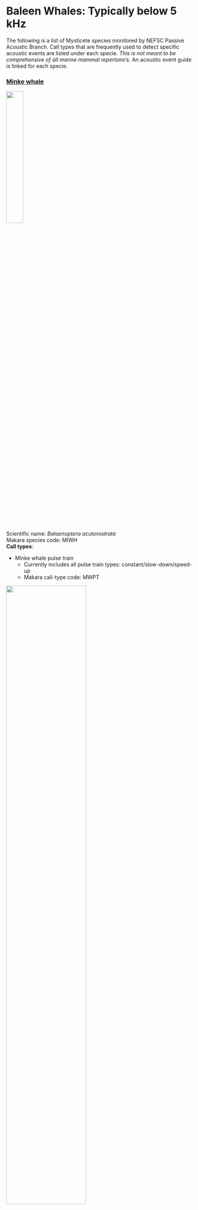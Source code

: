 # Baleen Whales: Typically below 5 kHz
The following is a list of Mysticete species monitored by NEFSC Passive Acoustic Branch. Call types that are frequently used to detect specific acoustic events are listed under each specie. *This is not meant to be comprehensive of all marine mammal repertoire’s.* An acoustic event guide is linked for each specie. 



### [**Minke whale**](https://docs.google.com/document/d/1_ousoPs5N14lc2Q30PRiQJTqco7hJgHyV0UjiVki3t8/edit?usp=sharing)\
![](/figs/infographics/Minke_noaafisheries.png){width=30%}\
Scientific name: *Balaenoptera acutorostrata*  
Makara species code: MIWH \
**Call types**:\

* Minke whale pulse train  
  * Currently includes all pulse train types: constant/slow-down/speed-up  
  * Makara call-type code: MWPT


![](/figs/Spec_images/Baleen/MINKE_spec2.PNG){width=65%}
\
*Spectrogram image of Minke pulse train*

\
\

### [**Sei whale**](https://docs.google.com/document/d/1fGzkwFc7h61blOXYh17bI_d8doHLZGra2VNQUWdKve4/edit?usp=sharing)\
![](/figs/infographics/Sei_noafisheries.png){width=40%}

Scientific name: *Balaenoptera borealis*  
Makara species code: SEWH \
**Call types**:\

* Sei whale 30-80 Hz downsweep  
  * Sei whale downsweep spanning 80-30Hz, occurs as single downsweeps or repeated 3 \- 5 seconds apart as doublets, triplets, or more. If different distinguishable downsweep types are used, please notify PACM group to add call type  
  * Makara call-type code: SWDS


![](/figs/Spec_images/Baleen/SEI_spec2.PNG){width=65%}
\
*Spectrogram image of Sei Whale downsweep*

\
\

### [**Blue whale**](https://docs.google.com/document/d/19L__V_lix58h0AdbCwDYEX1Zc5QUiXz188UpWR1zI3s/edit?usp=sharing)\
![](/figs/infographics/Blue_noaafisheries.jpg){width=50%}

Scientific name: *Balaenoptera musculus*  
Makara species code: BLWH\
**Call types**:\

* Blue whale A/B/AB song  
  * North Atlantic blue whale song: includes all three call types (A, B, and AB)  
  * Makara call-type code: BLSONG  
* Blue whale Arch/D call  
  * North Atlantic blue whale Arch calls, or D calls  
  * Makara call-type code: BLARCH
* Blue whale mix calls  
  * North Atlantic blue whale mix of calls including A/B/AB song, Arch calls, and D calls  
  * Makara call-type code: BLMIX


![](/figs/Spec_images/Baleen/BLUE_spec2.PNG){width=65%}
\
*Spectrogram image of Blue whale A/B/AB song*

\
\

### [**Fin whale**](https://docs.google.com/document/d/1bXCzrTeI0NdcED77ta8NU3jDPV2ocm93PBAVfs3ST9Y/edit?usp=sharing)\
![](/figs/infographics/fin_noaafisheries.jpg){width=40%}

Scientific name: *Balaenoptera physalus*  
Makara species code: FIWH \
**Call types**:\

* Fin whale 130-Hz note  
  * Fin whale 130-Hz note  
  * Makara call-type code: FWNOTE  
* Fin whale 20-Hz pulse  
  * Fin whale 20-Hz pulses (song and non-song)  
  * Makara call-type code: FWPLS
* Fin whale downsweep/ 40-Hz call  
  * Fin whale downsweep (termed “higher frequency sounds”, “HF downsweep”, or “40-Hz” call): spanning \~75-40 Hz  
  * Makara call-type code: FWDS  
* Fin whale mix calls  
  * Mix off North Atlantic fin whale call types: 20-Hz calls, 130-Hz note, and the higher-frequency downsweeps (\~75-40 Hz), also referred to as “40-Hz” calls  
  * Makara call-type code: FWMIX


![](/figs/Spec_images/Baleen/FIN_spec2.PNG){width=65%}
\
*Spectrogram image of Fin whale 20-Hz pulse calls*

\
\

### [**North Atlantic right whale**](https://docs.google.com/document/d/1pG4Ex4f9clbsJ2uC93g5c3mZIuzRkcEE27GmtRs_820/edit?usp=sharing)\
![](/figs/infographics/NARW_noaafisheries.png){width=40%}

Scientific name: *Eubalaena glacialis*  
Makara species code: RIWH  \
**Call types**:\

* North Atlantic right whale gunshot  
  * Right whale gunshot: broadband signal  
  * Makara call-type code: NARWGUNSHOT  
* North Atlantic right whale moan  
  * Right whale moan: typically 100-200 Hz  
  * Makara call-type code: NARWMOAN  
* North Atlantic right whale upcall  
  * Contact-call produced by right whales: typically 100-300 Hz upsweep  
  * Makara call-type code: NARWUPCALL


![](/figs/Spec_images/Baleen/NARW_spec2.PNG){width=65%}
\
*Spectrogram image of North Atlantic Right Whale upcalls*

\
\

### [**Humpback whale**](https://docs.google.com/document/d/15Dt6aoZ1KMN3KAOQ2A4jmTa3C8to7kAvFHIf9smWTP4/edit?usp=sharing)\
![](/figs/infographics/Humpback_whale_Dawn.png){width=38%}

Scientific name: *Megaptera novaeangliae*  
Makara species code: HUWH\
**Call types**:\

* Humpback whale social  
  * Humpback whale social calls only  
  * Makara call-type code: HWSOC  
* Humpback whale song  
  * Humpback whale song only  
  * Makara call-type code: HWSONG  
* Humpback whale mixed call  
  * Humpback whale mixed song and social calls  
  * Makara call-type code: HWMIX

Humpback whale songs change frequently over the years. See below for audio/spectrogram examples of North Atlantic Humpback songs collected by NEFSC PAB between 2008 - 2021.

#### Humpback song - 2009
<video controls="" width="440" height="15" name="media">
    <source src="https://github.com/NEFSC/NEFSC_PAB_lab_manual/raw/refs/heads/main/figs/Audio/Humpback/Humpback_song_2009.wav" type="audio/wav">
</video>
![](/figs/Spec_images/Baleen/Humpback-calls/Humpback_song_2009.PNG){width=85%}

#### Humpback song - 2012
<video controls="" width="440" height="15" name="media">
    <source src="https://github.com/NEFSC/NEFSC_PAB_lab_manual/raw/refs/heads/main/figs/Audio/Humpback/Humpback_song_2012.wav" type="audio/wav">
</video>
![](/figs/Spec_images/Baleen/Humpback-calls/Humpback_song_2012.PNG){width=85%}

#### Humpback song - 2017
<video controls="" width="440" height="15" name="media">
    <source src="https://github.com/NEFSC/NEFSC_PAB_lab_manual/raw/refs/heads/main/figs/Audio/Humpback/Humpback_song_2017.wav" type="audio/wav">
</video>
![](/figs/Spec_images/Baleen/Humpback-calls/Humpback_song_2017.PNG){width=85%}

#### Humpback song - 2021
<video controls="" width="440" height="15" name="media">
    <source src="https://github.com/NEFSC/NEFSC_PAB_lab_manual/raw/refs/heads/main/figs/Audio/Humpback/Humpback_song_2021.wav" type="audio/wav">
</video>
![](/figs/Spec_images/Baleen/Humpback-calls/Humpback_song_2021.PNG){width=85%}

#### Humpback Social calls
<video controls="" width="440" height="15" name="media">
    <source src="https://github.com/NEFSC/NEFSC_PAB_lab_manual/raw/refs/heads/main/figs/Audio/Humpback/Humpback_competitionsounds.wav" type="audio/wav">
</video>
![](/figs/Spec_images/Baleen/Humpback-calls/Humpback_competitionsounds.PNG){width=85%}